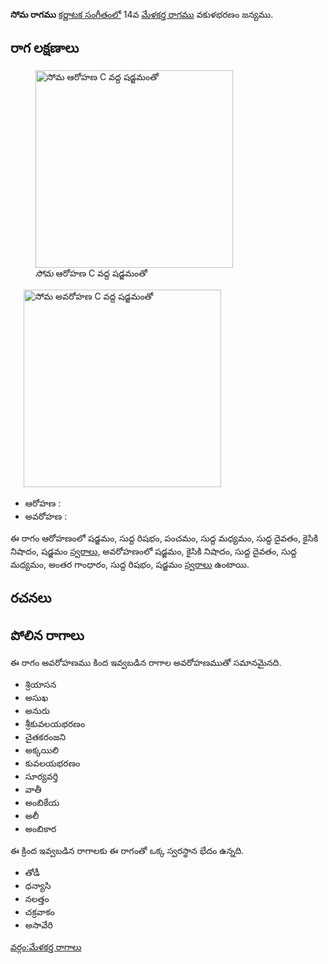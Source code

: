 {{Infobox ragam
	| name          	= సోమ
	| synonym	    	= 
	| mela          	= 
	| chakra        	= 
	| janaka        	= 
	| type          	= షడవ
	| arohanam      	= {{svaraC|S|R1|P|M1|D1|N2|S'}} 
	| avarohanam    	= {{svaraC|S'|N2|D1|M1|G3|R1|S}}
	| jeeva         	=
	| chhaya        	=
	| nyasa         	=
	| vishesha      	= 
	| equivalent  		= 
}}
{{కర్ణాటక సంగీత రాగాలు}}
'''సోమ రాగము''' [[కర్ణాటక సంగీతం]]లో 14వ [[మేళకర్త రాగము]] వకుళభరణం జన్యము. 


==రాగ లక్షణాలు==
[[Image:soma_ar_kb2wiki.png|thumb|right|316px|''సోమ'' ఆరోహణ C వద్ద షడ్జమంతో]]
	[[Image:soma_av_kb2wiki.png|thumb|right|316px|''సోమ'' అవరోహణ C వద్ద షడ్జమంతో]]

* ఆరోహణ : {{svaraC|S|R1|P|M1|D1|N2|S'}} 
* అవరోహణ : {{svaraC|S'|N2|D1|M1|G3|R1|S}}

ఈ రాగం ఆరోహణంలో షడ్జమం, సుద్ద  రిషభం, పంచమం, సుద్ద మధ్యమం, సుద్ద దైవతం, కైసికి నిషాదం, షడ్జమం [[స్వరాలు]], అవరోహణంలో షడ్జమం, కైసికి నిషాదం, సుద్ద దైవతం, సుద్ద మధ్యమం, అంతర గాంధారం, సుద్ద  రిషభం, షడ్జమం [[స్వరాలు]] ఉంటాయి.

==రచనలు==



==పోలిన రాగాలు==
ఈ రాగం అవరోహణము కింద ఇవ్వబడిన రాగాల అవరోహణముతో సమానమైనది.
* శ్రియాసన
* అసుఖ
* అనురు
* శ్రీకువలయభరణం
* చైతకరంజని
* అక్కయిలి
* కువలయభరణం
* సూర్యవర్తి
* వాతీ
* అంబికేయ
* అలీ
* అంబికార

ఈ క్రింద ఇవ్వబడిన రాగాలకు ఈ రాగంతో ఒక్క స్వరస్థాన భేదం ఉన్నది.
* తోడీ
* ధన్యాసి
* నలత్తం
* చక్రవాకం
*  అసావేరి



[[వర్గం:మేళకర్త రాగాలు]]